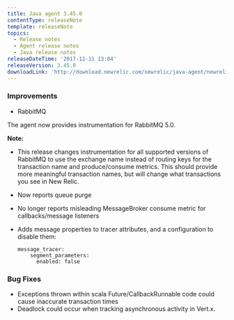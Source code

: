 ```yaml
---
title: Java agent 3.45.0
contentType: releaseNote
template: releaseNote
topics:
  - Release notes
  - Agent release notes
  - Java release notes
releaseDateTime: '2017-12-11 13:04'
releaseVersion: 3.45.0
downloadLink: 'http://download.newrelic.com/newrelic/java-agent/newrelic-agent/3.45.0'
---
```


### Improvements

* RabbitMQ

The agent now provides instrumentation for RabbitMQ 5.0.

**Note:**

* This release changes instrumentation for all supported versions of RabbitMQ to use the exchange name instead of routing keys for the transaction name and produce/consume metrics. This should provide more meaningful transaction names, but will change what transactions you see in New Relic.
* Now reports queue purge
* No longer reports misleading MessageBroker consume metric for callbacks/message listeners
* Adds message properties to tracer attributes, and a configuration to disable them:

  ```
  message_tracer:
      segment_parameters:
        enabled: false
  ```

### Bug Fixes

* Exceptions thrown within scala Future/CallbackRunnable code could cause inaccurate transaction times
* Deadlock could occur when tracking asynchronous activity in Vert.x.
